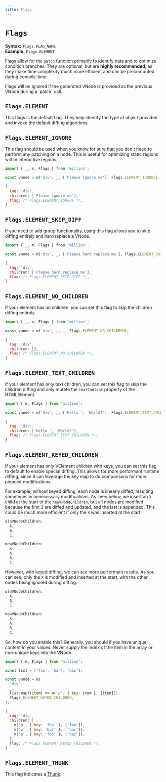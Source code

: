 ```yaml
---
title: Flags
---
```



# `Flags`

**Syntax:** `Flags.FLAG_NAME`\
**Example:** `Flags.ELEMENT`

Flags allow for the `patch` function primarily to identify data and to optimize condition branches. They are optional, but are **highly recommended**, as they make time complexity much more efficient and can be precomputed during compile-time.

<Callout emoji="ℹ️">
  Flags will be ignored if the generated VNode is provided as the previous VNode
  during a `patch` call.
</Callout>

## `Flags.ELEMENT`

This flags is the default flag. They help identify the type of object provided and invoke the default diffing algorithms.

## `Flags.ELEMENT_IGNORE`

This flag should be used when you know for sure that you don't need to perform any patching on a node. This is useful for optimizing static regions within interactive regions.

```js
import { _, m, Flags } from 'million';

const vnode = m('div', _, ['Please ignore me'], Flags.ELEMENT_IGNORE);
```

```js {4}
{
  tag: 'div',
  children: ['Please ignore me'],
  flag: /* Flags.ELEMENT_IGNORE */,
}
```

## `Flags.ELEMENT_SKIP_DIFF`

If you need to add group functionality, using this flag allows you to skip diffing entirely and hard replace a VNode.

```js
import { _, m, Flags } from 'million';

const vnode = m('div', _, ['Please hard replace me'], Flags.ELEMENT_SKIP_DIFF);
```

```js {4}
{
  tag: 'div',
  children: ['Please hard replace me'],
  flag: /* Flags.ELEMENT_SKIP_DIFF */,
}
```

## `Flags.ELEMENT_NO_CHILDREN`

If your element has no children, you can set this flag to skip the children diffing entirely.

```js
import { _, m, Flags } from 'million';

const vnode = m('div', _, _, Flags.ELEMENT_NO_CHILDREN);
```

```js {4}
{
  tag: 'div',
  children: [],
  flag: /* Flags.ELEMENT_NO_CHILDREN */,
}
```

## `Flags.ELEMENT_TEXT_CHILDREN`

If your element has only text children, you can set this flag to skip the children diffing and only mutate the `textContent` property of the HTMLElement.

```js
import { m, Flags } from 'million';

const vnode = m('div', _, ['Hello ', 'World!'], Flags.ELEMENT_TEXT_CHILDREN);
```

```js {4}
{
  tag: 'div',
  children: ['Hello ', 'World!'],
  flag: /* Flags.ELEMENT_TEXT_CHILDREN */,
}
```

## `Flags.ELEMENT_KEYED_CHILDREN`

If your element has only VElement children with keys, you can set this flag to default to enable special diffing. This allows for more performant runtime diffing, since it can leverage the key map to do comparisons for more pinpoint modifications.

For example, without keyed diffing, each node is linearly diffed, resulting sometimes in unnecessary modifications. As seen below, we insert an `X` child at the start of the `newVNodeChildren`, but all nodes are modified because the first 3 are diffed and updated, and the last is appended. This could be much more efficient if only the `X` was inserted at the start.

```js {7,8,9,10}
oldVNodeChildren:
  A,
  B,
  C,

newVNodeChildren:
  X,
  A,
  B,
  C,
```

However, with keyed diffing, we can see more performant results. As you can see, only the `X` is modified and inserted at the start, with the other nodes being ignored during diffing.

```js {7}
oldVNodeChildren:
  A,
  B,
  C,

newVNodeChildren:
  X,
  A,
  B,
  C,
```

So, how do you enable this? Generally, you should if you have unique content in your values. Never supply the index of the item in the array or non-unique keys into the VNode.

```js
import { m, Flags } from 'million';

const list = ['foo', 'bar', 'baz'];

const vnode = m(
  'div',
  _,
  list.map((item) => m('p', { key: item }, [item])),
  Flags.ELEMENT_KEYED_CHILDREN,
);
```

```js {8}
{
  tag: 'div',
  children: [
    m('p', { key: 'foo' }, ['foo']),
    m('p', { key: 'bar' }, ['bar']),
    m('p', { key: 'foo' }, ['baz']),
  ],
  flag: /* Flags.ELEMENT_KEYED_CHILDREN */,
}
```

## `Flags.ELEMENT_THUNK`

This flag indicates a [Thunk](./thunk).
